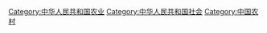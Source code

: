 [[Category:中华人民共和国农业|Category:中华人民共和国农业]]
[[Category:中华人民共和国社会|Category:中华人民共和国社会]]
[[Category:中国农村|Category:中国农村]]